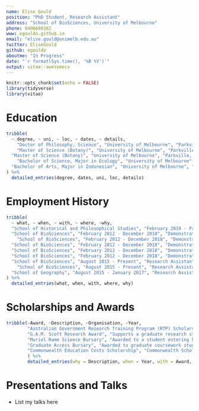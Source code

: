 ```yaml
---
name: Elise Gould
position: "PhD Student, Research Assistant"
address: "School of BioSciences, University of Melbourne"
phone: 0406680382
www: egouldo.github.io
email: "elise.gould@unimelb.edu.au"
twitter: EliseGould
github: egouldo
aboutme: "In Progress"
date: "`r format(Sys.time(), '%B %Y')`"
output: vitae::awesomecv
---
```


```r
knitr::opts_chunk$set(echo = FALSE)
library(tidyverse)
library(vitae)
```

# Education

```r
tribble(
  ~ degree, ~ uni, ~ loc, ~ dates, ~ details,
    "Doctor of Philosophy, Science", "University of Melbourne", "Parkville, Australia", "November 2017 - October 2022 (expected)", "Thesis Title: Reproducibility and Transparency of Decisions in Ecology and Conservation",
    "Master of Science (Botany)", "University of Melbourne", "Parkville, Australia", "Mar. 2012 - December 2015", "Research Training Degree, with 65% original research. First Class Honours thesis",
  "Master of Science (Botany)", "University of Melbourne", "Parkville, Australia", "Mar. 2012 - December 2015", "Thesis Title: Managing Grasslands with Models: Resolving uncertainty and allocating effort among a suite of sites",
    "Bachelor of Science, Major in Ecology", "University of Melbourne", "Parkville, Australia", "Mar. 2005 - Nov. 2011", "First Class Honours Average",
  "Bachelor of Arts, Major in Indonesian", "University of Melbourne", "Parkville, Australia", "Mar. 2005 - Nov. 2011", "First Class Honours Average"
) %>% 
  detailed_entries(degree, dates, uni, loc, details)
```

# Employment History

```r
tribble(
  ~ what, ~ when, ~ with, ~ where, ~why,
  "School of Historical and Philosophical Studies", "February 2019 - Present", "Quantitative Research Assistant - SCORE Programme", "University of Melbourne", "",
  "School of BioSciences", "February 2012 - December 2018", "Demonstrator", "University of Melbourne", "Vegetation Management and Conservation ,  2018, Semester 2 2019",
    "School of BioSciences", "February 2012 - December 2018", "Demonstrator", "University of Melbourne", "Environmental Risk Assessment - EVSC30003: 2016, 2017",
  "School of BioSciences", "February 2012 - December 2018", "Demonstrator", "University of Melbourne", "Applied Ecology - ECOL30005: 2014, 2015",
  "School of BioSciences", "February 2012 - December 2018", "Demonstrator", "University of Melbourne", "Biology of Cells and Organisms - BIOL10004: 2012, 2013, 2014, 2015",
  "School of BioSciences", "February 2012 - December 2018", "Demonstrator", "University of Melbourne", "Ecology - ECOL20003: 2014",
  "School of BioSciences", "August 2015 - Present", "Research Assistant", "University of Melbourne", "National Environmental Science Programme, Threatened Species Recovery Hub: Conservation actions for Threatened Ecological Communities",
    "School of BioSciences", "August 2015 - Present", "Research Assistant", "University of Melbourne", "",
  "School of Geography", "August 2015 - January 2017", "Research Assistant", "University of Melbourne", ""
) %>% 
  detailed_entries(what, when, with, where, why)
```


# Scholarships and Awards

```r
tribble(~Award, ~Description, ~Organisation, ~Year,
        "Australian Government Research Training Program (RTP) Scholarship", "Awarded to high-achieving students undertaking graduate research at the University of Melbourne.", "The University of Melbourne", "2017 - Current",
        "G.A.M. Scott Research Award", "Supports a graduate research student, or an honours or equivalent student, in the discipline of botany, within the School of BioSciences undertaking research that involves field work in the areas of either bryophytes or plant ecology.", "School of Botany Foundation, The University of Melbourne", "2012",
        "Muriel Ramm Science Bursary", "Awarded to a student entering honours or a postgraduate degree in the Faculty of Science. It goes to the candidate judged most likely to benefit academically from it, taking into account financial need or hardship.", "Faculty of Science, The University of Melbourne", "2012",
        "Graduate Access Bursary", "Awarded to graduate coursework students who have experienced difficult circumstances that impacted on their tertiary studies.", "Melbourne Scholarships, The University of Melbourne", "2012",
        "Commonwealth Education Costs Scholarship", "Commonwealth Scholarships were established to increase higher education participation by students from low socio-economic backgrounds and from rural and regional areas.", "Commonwealth Government of Australia", "2006 - 2010"
        ) %>% 
        detailed_entries(why = Description, when = Year, with = Award, what = Organisation)
```


# Presentations and Talks

* List my talks here
